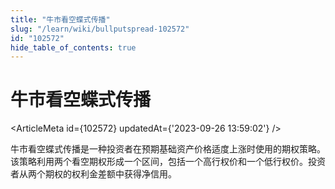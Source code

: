 ```yaml
---
title: "牛市看空蝶式传播"
slug: "/learn/wiki/bullputspread-102572"
id: "102572"
hide_table_of_contents: true
---
```



# 牛市看空蝶式传播

<ArticleMeta id={102572} updatedAt={'2023-09-26 13:59:02'} />
<div className='border-solid border-b border-t-0 my-4 border-[var(--ifm-color-gray-300)]' />

牛市看空蝶式传播是一种投资者在预期基础资产价格适度上涨时使用的期权策略。该策略利用两个看空期权形成一个区间，包括一个高行权价和一个低行权价。投资者从两个期权的权利金差额中获得净信用。
